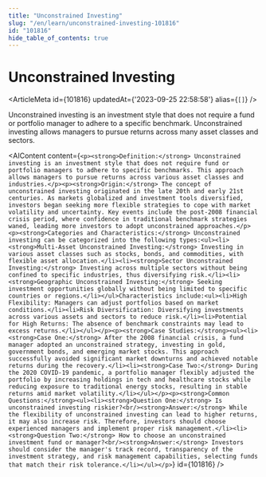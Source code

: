 ```yaml
---
title: "Unconstrained Investing"
slug: "/en/learn/unconstrained-investing-101816"
id: "101816"
hide_table_of_contents: true
---
```



# Unconstrained Investing

<ArticleMeta id={101816} updatedAt={'2023-09-25 22:58:58'} alias={`[]`} />
<div className='border-solid border-b border-t-0 my-4 border-[var(--ifm-color-gray-300)]' />

Unconstrained investing is an investment style that does not require a fund or portfolio manager to adhere to a specific benchmark. Unconstrained investing allows managers to pursue returns across many asset classes and sectors.

<AIContent content={`<p><strong>Definition:</strong> Unconstrained investing is an investment style that does not require fund or portfolio managers to adhere to specific benchmarks. This approach allows managers to pursue returns across various asset classes and industries.</p><p><strong>Origin:</strong> The concept of unconstrained investing originated in the late 20th and early 21st centuries. As markets globalized and investment tools diversified, investors began seeking more flexible strategies to cope with market volatility and uncertainty. Key events include the post-2008 financial crisis period, where confidence in traditional benchmark strategies waned, leading more investors to adopt unconstrained approaches.</p><p><strong>Categories and Characteristics:</strong> Unconstrained investing can be categorized into the following types:<ul><li><strong>Multi-Asset Unconstrained Investing:</strong> Investing in various asset classes such as stocks, bonds, and commodities, with flexible asset allocation.</li><li><strong>Sector Unconstrained Investing:</strong> Investing across multiple sectors without being confined to specific industries, thus diversifying risk.</li><li><strong>Geographic Unconstrained Investing:</strong> Seeking investment opportunities globally without being limited to specific countries or regions.</li></ul>Characteristics include:<ul><li>High Flexibility: Managers can adjust portfolios based on market conditions.</li><li>Risk Diversification: Diversifying investments across various assets and sectors to reduce risk.</li><li>Potential for High Returns: The absence of benchmark constraints may lead to excess returns.</li></ul></p><p><strong>Case Studies:</strong><ul><li><strong>Case One:</strong> After the 2008 financial crisis, a fund manager adopted an unconstrained strategy, investing in gold, government bonds, and emerging market stocks. This approach successfully avoided significant market downturns and achieved notable returns during the recovery.</li><li><strong>Case Two:</strong> During the 2020 COVID-19 pandemic, a portfolio manager flexibly adjusted the portfolio by increasing holdings in tech and healthcare stocks while reducing exposure to traditional energy stocks, resulting in stable returns amid market volatility.</li></ul></p><p><strong>Common Questions:</strong><ul><li><strong>Question One:</strong> Is unconstrained investing riskier?<br/><strong>Answer:</strong> While the flexibility of unconstrained investing can lead to higher returns, it may also increase risk. Therefore, investors should choose experienced managers and implement proper risk management.</li><li><strong>Question Two:</strong> How to choose an unconstrained investment fund or manager?<br/><strong>Answer:</strong> Investors should consider the manager's track record, transparency of the investment strategy, and risk management capabilities, selecting funds that match their risk tolerance.</li></ul></p>`} id={101816} />
